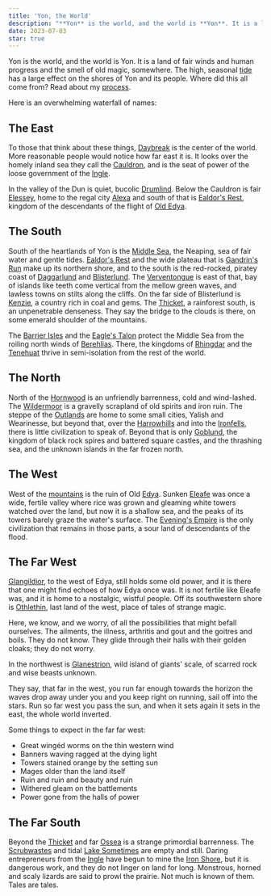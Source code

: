 ```yaml
---
title: 'Yon, the World'
description: "**Yon** is the world, and the world is **Yon**. It is a land of fair winds and human progress and the smell of old magic, somewhere. The high, seasonal [tide]() has a large effect on the shores of Yon and its people."
date: 2023-07-03
star: true
---
```


Yon is the world, and the world is Yon. It is a land of fair winds and human progress and the smell of old magic, somewhere. The high, seasonal [tide]() has a large effect on the shores of Yon and its people. Where did this all come from? Read about my [process](about).

Here is an overwhelming waterfall of names:

## The East

To those that think about these things, [Daybreak]() is the center of the world. More reasonable people would notice how far east it is. It looks over the homely inland sea they call the [Cauldron](), and is the seat of power of the loose government of the [Ingle]().

In the valley of the Dun is quiet, bucolic [Drumlind](). Below the Cauldron is fair [Elessey](), home to the regal city [Alexa]() and south of that is [Ealdor's Rest](), kingdom of the descendants of the flight of [Old Edya](edya).

## The South

South of the heartlands of Yon is the [Middle Sea](), the Neaping, sea of fair water and gentle tides. [Ealdor's Rest]() and the wide plateau that is [Gandrin's Run]() make up its northern shore, and to the south is the red-rocked, piratey coast of [Daggarlund]() and [Blisterlund](). The [Verventongue]() is east of that, bay of islands like teeth come vertical from the mellow green waves, and lawless towns on stilts along the cliffs. On the far side of Blisterlund is [Kenzie](), a country rich in coal and gems. The [Thicket](), a rainforest south, is an unpenetrable denseness. They say the bridge to the clouds is there, on some emerald shoulder of the mountains.

The [Barrier Isles]() and the [Eagle's Talon]() protect the Middle Sea from the roiling north winds of [Berehlias](sea#). There, the kingdoms of [Rhingdar]() and the [Tenehuat]() thrive in semi-isolation from the rest of the world.

## The North

North of the [Hornwood]() is an unfriendly barrenness, cold and wind-lashed. The [Wildermoor]() is a gravelly scrapland of old spirits and iron ruin. The steppe of the [Outlands]() are home to some small cities, Yalish and Wearinesse, but beyond that, over the [Harrowhills]() and into the [Ironfells](), there is little civilization to speak of. Beyond that is only [Goblund](), the kingdom of black rock spires and battered square castles, and the thrashing sea, and the unknown islands in the far frozen north.

## The West

West of the [mountains]() is the ruin of Old [Edya](). Sunken [Eleafe](sea#) was once a wide, fertile valley where rice was grown and gleaming white towers watched over the land, but now it is a shallow sea, and the peaks of its towers barely graze the water's surface. The [Evening's Empire]() is the only civilization that remains in those parts, a sour land of descendants of the flood. 

## The Far West

[Glangildior](), to the west of Edya, still holds some old power, and it is there that one might find echoes of how Edya once was. It is not fertile like Eleafe was, and it is home to a nostalgic, wistful people. Off its southwestern shore is [Othlethin](), last land of the west, place of tales of strange magic. 

Here, we know, and we worry, of all the possibilities that might befall ourselves. The ailments, the illness, arthritis and gout and the goitres and boils. They do not know. They glide through their halls with their golden cloaks; they do not worry.

In the northwest is [Glanestrion](), wild island of giants' scale, of scarred rock and wise beasts unknown.

They say, that far in the west, you run far enough towards the horizon the waves drop away under you and you keep right on running, sail off into the stars. Run so far west you pass the sun, and when it sets again it sets in the east, the whole world inverted.

Some things to expect in the far far west:

- Great wingéd worms on the thin western wind
- Banners waving ragged at the dying light
- Towers stained orange by the setting sun
- Mages older than the land itself
- Ruin and ruin and beauty and ruin
- Withered gleam on the battlements
- Power gone from the halls of power

## The Far South

Beyond the [Thicket]() and far [Ossea]() is a strange primordial barrenness. The [Scrubwastes]() and tidal [Lake Sometimes]() are empty and still. Daring entrepreneurs from the [Ingle]() have begun to mine the [Iron Shore](), but it is dangerous work, and they do not linger on land for long. Monstrous, horned and scaly lizards are said to prowl the prairie. Not much is known of them. Tales are tales.